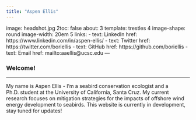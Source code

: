 ```yaml
---
title: "Aspen Ellis"
---
```

image: headshot.jpg
2toc: false
about: 
3  template: trestles
4  image-shape: round
  image-width: 20em
5  links:
    - text: LinkedIn
      href: https://www.linkedin.com/in/aspen-ellis/
    - text: Twitter
      href: https://twitter.com/boriellis
    - text: GitHub
      href: https://github.com/boriellis
    - text: Email
      href: mailto:aaellis@ucsc.edu
---

### Welcome!

------------------------------------------------------------------------

My name is Aspen Ellis - I'm a seabird conservation ecologist and a Ph.D. student at the University of California, Santa Cruz. My current research focuses on mitigation strategies for the impacts of offshore wind energy development to seabirds. This website is currently in development, stay tuned for updates!

